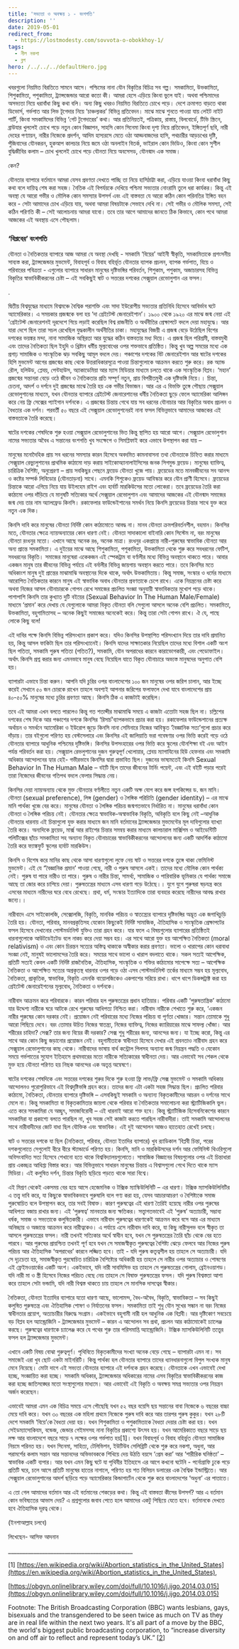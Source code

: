```yaml
---
title: 'সভ্যতা ও অবক্ষয় ১ - বংশগতি'
description: ''
date: 2019-05-01
redirect_from:
  - https://lostmodesty.com/sovvota-o-obokkhoy-1/
tags:
  - নীল নকশা
  - ব্লগ
hero: /../../../defaultHero.jpg
---
```


খবরগুলো নিয়মিত বিরতিতে সামনে আসে। পশ্চিমের নানা যৌন বিকৃতির বিচিত্র সব গল্প। সমকামিতা, উভকামিতা, শিশুকামিতা, পশুকামিতা, ট্র্যান্সজেন্ডার আরো কতো কী। আমরা হেসে এড়িয়ে কিংবা ভুলে যাই। অথবা পশ্চিমাদের অসভ্যতা নিয়ে ধরাবাঁধা কিছু কথা বলি। অন্য কিছু খবরও নিয়মিত বিরতিতে চোখে পড়ে। দেশে ক্রমাগত বাড়তে থাকা ডিভোর্স, গর্ভপাত আর লিভ টূগেদার নিয়ে ‘চাঞ্চল্যকর’ বিভিন্ন প্রতিবেদন। মাঝে মাঝে শুনতে পাওয়া যায় লেইট নাইট পার্টি, কিংবা সমকামিদের বিভিন্ন ‘গেট টুগেদারের’ কথা। আর প্রতিনিয়তই, পত্রিকায়, রাস্তায়, বিলবোর্ডে, টিভি স্ক্রিনে, ব্রাউযার খুললেই চোখে পড়ে নতুন কোন বিজ্ঞাপন, সাহসি কোন সিনেমা কিংবা দৃশ্য নিয়ে প্রতিবেদন, ইঙ্গিতপূর্ণ ছবি, নারী দেহের পণ্যায়ন, নারীর নিজেকে প্রদর্শন, আদিম হাস্যরসে মেতে ওঠা আড্ডবাজদের হাসি, পথচারীর আড়চখের দৃষ্টি, পুঁজিবাদের যৌনকরন, হুকআপ কালচার নিয়ে জমে ওঠা অনলাইন বিতর্ক, ভাইরাল কোন ভিডিও, কিংবা কোন সুশীল বুদ্ধিজীবির কলাম – চোখ খুললেই চোখে পড়ে যৌনতা নিয়ে অবসেসড, যৌনন্মাদ এক সমাজ।

কেন?

যৌনতার ব্যাপারে বর্তমানে আমরা যেসব প্রবণতা দেখতে পাচ্ছি তা নিয়ে হাসিঠাট্টা করা, এড়িয়ে যাওয়া কিংবা ধরাবাঁধা কিছু কথা বলে দায়িত্ব শেষ করা সহজ। নৈতিক এই বিপর্যয়কে দেখিয়ে পশ্চিমা সভ্যতার নোংরামি তুলে ধরা কার্যকর। কিন্তু এই অবস্থা যে আরো গভীর ও মৌলিক কোন সমস্যার উপসর্গ এবং এই বাস্তবতা যে আরো কঠিন কোন পরিনতির ইঙ্গিত বহন করে - সেটা আমাদের চোখ এড়িয়ে যায়, অথবা আমরা বিষয়টাকে সেভাবে দেখি না। সেই গভীর ও মৌলিক সমস্যা, সেই কঠিন পরিণতি কী – সেই আলোচনায় আমরা যাবো। তবে তার আগে আমাদের জানতে ঠিক কিভাবে, কোন পথে আমরা আজকের এই অবস্থায় এসে পৌছলাম।

### ‘বিপ্লবের’ বংশগতি

যৌনতা ও নৈতিকতার ব্যাপারে আজ আমরা যে অবস্থা দেখছি - সমকামি ‘বিয়ের’ আইনী স্বীকৃতি, সমকামিতাকে প্রশংসনীয় সাব্যস্ত করা, ট্র্যান্সজেন্ডার মুভমেন্ট, বিবাহপূর্ব ও বিবাহ বহির্ভূত যৌনতার ব্যাপক প্রচলন, ব্যাপক গর্ভপাত, বিয়ে ও পরিবারের পবিত্রতা - এগুলোর ব্যাপারে সাধারন মানুষের দৃষ্টিভঙ্গির পরিবর্তন, শিশুকাম, পশুকাম, অজাচারসহ বিভিন্ন বিকৃতির স্বাভাবিকীকরনের চেষ্টা – এই সবকিছুই ষাট ও সত্তরের দশকের সেক্সুয়াল রেভোলুশান এর ফসল।

.

দ্বিতীয় বিশ্বযুদ্ধের মাধ্যমে বিশ্বমঞ্চে বৈশ্বিক পরাশক্তি এবং সাদা ইউরোপীয় সভ্যতার প্রতিনিধি হিসেবে আবির্ভাব ঘটে অ্যামেরিকার। এ সময়কার প্রজন্মকে বলা হয় ‘দা গ্রেইটেস্ট জেনারেইশান’। ১৯০০ থেকে ১৯২০ এর মাঝে জন্ম নেয়া এই ‘গ্রেইটেস্ট জেনারেশনই দূরদেশে গিয়ে লড়াই করেছিল বিশ্ব রাজনীতি ও অর্থনীতির প্রেক্ষাপটে বদলে দেয়া মহাযুদ্ধে। আর যারা দেশে ছিল তারা সচল রেখেছিল যুদ্ধকালীন অর্থনীতির চাকা। মহাযুদ্ধের বিজয়ী এ প্রজন্ম বেড়ে উঠেছিল বিশের দশকের ভয়ঙ্কর মন্দা, নানা সামাজিক অস্থিরতা আর যুদ্ধের কঠিন বাস্তবতার মধ্য দিয়ে। এ প্রজন্ম ছিল পরিশ্রমী, বাস্তবমুখী এবং তাদের নৈতিকতা ছিল ইহুদি ও খ্রিষ্টান ধর্মীয় মূল্যবোধের ওপর শক্তভাবে প্রতিষ্ঠিত। কিন্তু খুব অল্প সময়ের মধ্যে এক প্রগাঢ় সামাজিক ও সাংস্কৃতিক ঝড় সবকিছু আমূল বদলে দেয়। পঞ্চাশের দশকের বিট জেনারেইশান আর ষাটের দশকের হিপি মুভমেন্ট আগের প্রজন্মের কাছ থেকে উত্তরাধিকারসূত্রে পাওয়া চিন্তাগুলোকে আক্রমন করতে শুরু করে। রক অ্যান্ড রৌল, হলিউড, প্লেবয়, পেন্টহাউস, অ্যাকাডেমিয়া আর ম্যাস মিডিয়ার মাধ্যমে চলতে থাকে এক সাংস্কৃতিক বিপ্লব। ‘মহান’ প্রজন্মের সন্তানরা বেড়ে ওঠে জীবন ও নৈতিকতার প্রতি সম্পূর্ণ নতুন, প্রায় বিপরীতমুখী এক দৃষ্টিভঙ্গি নিয়ে।। চিন্তা, চেতনা, আদর্শ ও দর্শনে দুই প্রজন্মের মাঝে তৈরি হয় এক গভীর বিভাজন। আর এর এ বিভক্তি তুঙ্গে পৌছায় সেক্সুয়াল রেভোলুশানের মাধ্যমে, যখন যৌনতার ব্যাপারে গ্রেইটেস্ট জেনারেশানের ধর্মীয় নৈতিকতা ছুড়ে ফেলে অ্যামেরিকা আলিঙ্গন করে নেয় ফ্রি সেক্সের প্যাইগান দর্শনকে। এ প্রজন্মের চিন্তায় গেথে যায় সব ধরনের যৌনাচার আর বিকৃতির অবাধ প্রচলন ও বৈধতার এক দর্শন। পরবর্তী ৫০ বছরে এই সেক্সুয়াল রেভোলুশনেরই নানা ফসল বিভিন্নভাবে আমাদের আজকের এই বাস্তবতাকে তৈরি করেছে।

ষাটের দশকের শেষদিকে শুরু হওয়া সেক্সুয়াল রেভোলুশানের ভিত কিন্তু স্থাপিত হয় আরো আগে। সেক্সুয়াল রেভোলুশান নামের সভ্যতার অবৈধ এ সন্তানের বংশগতি খুব সংক্ষেপে ও সিমপ্লিফাই করে এভাবে উপস্থাপন করা যায় –

মানুষের মনোদৈহিক প্রায় সব ধরনের সমস্যার কারন হিসেবে অবদমিত কামনাবাসনা তথা যৌনতাকে চিহ্নিত করার মাধ্যমে সেক্সুয়াল রেভ্যুলুশানের প্রাথমিক কাঠামো দাড় করায় সাইকোঅ্যানালাইসিসের জনক সিগমুন্ড ফ্রয়েড। মানুষের ব্যাক্তিত্ব, চারিত্রিক বৈশিষ্ট্য, অনুপ্রেরণা – প্রায় সবকিছুর পেছনে ফ্রয়েড যৌনতা খুজে পায়। ফ্রয়েডের মতে মানবজীবনের সব আনন্দ ও কষ্টের সম্পর্ক লিবিডোর (যৌনতাড়না) সাথে। এমনকি শিশুকেও ফ্রয়েড আবিস্কার করে যৌন প্রাণী হিসেবে। ফ্রয়েডের চিন্তাকে আরো এগিয়ে নিয়ে যায় উইলহেম রাইশ এবং হার্বার্ট মারকিউসের মতো লোকেরা। তবে ফ্রয়েডের তৈরি করা কাঠামো ওপর দাঁড়িয়ে যে মানুষটি সত্যিকার অর্থে সেক্সুয়াল রেভোলুশান এবং আমাদের আজকের এই যৌনন্মাদ সমাজের জন্ম দেয় তার নাম অ্যালফ্রেড কিনসি। রকাফেলার ফাউন্ডেইশানের সমর্থন নিয়ে কিনসি ফ্রয়েডের চিন্তার সাথে যুক্ত করে নতুন এক দিক।

কিনসি দাবি করে মানুষের যৌনতা নির্দিষ্ট কোন কাঠামোতে আবদ্ধ না। মানব যৌনতা ক্রমপরিবর্তনশীল, বহমান। কিনসির মতে, যৌনতার ক্ষেত্রে ন্যায়অন্যায়ের কোন ধারণা নেই। যৌনতা সাদাকালো বাইনারি কোন সিস্টেম না, বরং মানুষের যৌনতা রংধনুর মতো। এখানে আছে অনেক রঙ, অনেক মাত্রা। রংধনুর একপ্রান্তে নারী-পুরুষের স্বাভাবিক যৌনতা আর অন্য প্রান্তে সমকামিতা। এ দুইয়ের মাঝে আছে শিশুকামিতা, পশুকামিতা, উভকামিতা থেকে শুরু করে সবধরনের ফেটিশ, সবধরনের বিকৃতি। সমাজের মানুষেরা একেকজন এই স্পেকট্রাম বা বর্ণালীর মধ্যে বিভিন্ন অবস্থানে থাকতে পারে। আবার একজন মানুষ তার জীবনের বিভিন্ন পর্যায়ে এই বর্নালীর বিভিন্ন জায়গায় অবস্থান করতে পারে। তবে কিনসির মতে অধিকাংশ মানুষ দুই প্রান্তের মাঝামাঝি অবস্থানের দিকে থাকে, অর্থাৎ উভকামিতায়। কিন্তু সমাজ, সংস্কার ও ধর্মের মাধ্যমে আরোপিত নৈতিকতার কারনে মানুষ এই স্বাভাবিক অবাধ যৌনতার প্রবণতাকে চেপে রাখে। একে নিয়ন্ত্রনের চেষ্টা করে অথবা নিজের আসল যৌনাচারকে গোপন রেখে সমাজের প্রচলিত সংজ্ঞা অনুযায়ী স্বাভাবিকতার মুখোশ পড়ে থাকে। পাশাপাশি কিনসি তার কুখ্যাত দুটি বইয়ের (Sexual Behavior In The Human Male/Female) মাধ্যমে ‘প্রমান’ করে দেখায় যে যেগুলোকে আমরা বিকৃত যৌনতা বলি সেগুলো আসলে অনেক বেশি প্রচলিত। সমকামিতা, উভকামিতা, বহুগামিতাসহ – অনেক কিছুই সমাজের অনেকেই করে। কিন্তু তারা সেটা গোপন রাখে। ঐ যে, পাছে লোকে কিছু বলে!

এই দাবির পক্ষে কিনসি বিভিন্ন পরিসংখ্যান প্রকাশ করে। যদিও কিনসির উপস্থাপিত পরিসংখ্যান দিয়ে তার দাবি প্রমানিত হয়, কিন্তু আসল ফাকিটা ছিল তার পরিসংখ্যানেই। কিনসি যাদের সাক্ষাতকার নিয়েছিল তাদের মধ্যে বিশাল একটি অংশ ছিল পতিতা, সমকামি পুরুষ পতিতা (পতিত?), সমকামি, যৌন অপরাধের কারনে কারাভোগকারী, এবং পেডোফাইল। অর্থাৎ কিনসি প্রশ্ন করার জন্য এমনভাবে মানুষ বেছে নিয়েছিল যাতে বিকৃত যৌনাচারে অভ্যস্ত মানুষদের অনুপাত বেশি হয়।

ব্যাপারটা এভাবে চিন্তা করুন। আপনি যদি চুরির ওপর বাংলাদেশের ১০০ জন মানুষের ওপর জরিপ চালান, আর ইচ্ছে করেই সেখানে ৫০ জন চোরকে রাখেন তাহলে অবশ্যই আপনার জরিপের ফলাফলে দেখা যাবে বাংলাদেশের প্রায় ৪০-৫০% মানুষের মধ্যে চুরির প্রবণতা আছে। কিনসি ঠিক এ কাজটাই করেছিল।

তবে এই আমরা এখন বলতে পারলেও কিন্তু গত শতাব্দীর মাঝামাঝি সময়ে এ কাজটা এতোটা সহজ ছিল না। চল্লিশের দশকের শেষ দিকে আর পঞ্চাশের দশকে কিনসির ‘রিসার্চ’ব্যাপকভাবে প্রচার করা হয়। রকাফেলার ফাউন্ডেশানের প্রত্যক্ষ অর্থায়ন ও সমর্থনে অ্যামেরিকা ও ইউরোপ জুড়ে কিনসি নানা সেমিনারে নিজের আবিস্কৃত ‘বৈজ্ঞানিক সত্য’গুলো প্রচার করে দাঁড়ায়। তার বইগুলো পরিণত হয় বেস্টসেলারে এবং কিনসির এই জালিয়াতি ভরা গবেষণার ওপর ভিত্তি করেই গড়ে ওঠে যৌনতার ব্যাপারে আধুনিক পশ্চিমের দৃষ্টিভঙ্গি। কিনসির উপসংহারের ওপর ভিত্তি করে স্কুলের যৌনশিক্ষা বই এবং আইন পর্যন্ত পরিবর্তন করা হয়। সেক্সুয়াল রেভলুশানের দুজন গুরুত্বপূর্ণ খেলোয়ার, প্লেবয় ম্যাগাযিনের হিউ হেফনার এবং সমকামি অধিকার আন্দোলনের হ্যার হেই- গভীরভাবে কিনসির দ্বারা প্রভাবিত ছিল। দুজনের ভাষ্যমতেই কিনসি Sexual Behavior In The Human Male – বইটি ছিল তাদের জীবনের টার্নিং পয়েন্ট, এবং এই বইটি পড়ার পরেই তারা নিজেদের জীবনের গতিপথ বদলে ফেলার সিদ্ধান্ত নেয়।

কিনসির দেয়া ন্যায়অন্যায় থেকে মুক্ত যৌনতার বর্ণালীতে নতুন একটি অক্ষ যোগ করে জন্স হপকিন্সের ড. জন মানি। যৌনতা (sexual preference), লিঙ্গ (gender) ও লৈঙ্গিক পরিচিতি (gender identity) – এর মাঝে মানি পার্থক্য খুজে বের করে। মানুষের যৌনতা ও লৈঙ্গিক পরিচয় জন্মগতভাবে নির্ধারিত না। মানুষের ধরাবাঁধা কোন যৌনতা ও লৈঙ্গিক পরিচয় নেই। যৌনতার ক্ষেত্রে স্বাভাবিক-অস্বাভাবিক বিকৃতি, অবিকৃতি বলে কিছু নেই –আধুনিক যৌনতার ধারনায় এই চিন্তাগুলো যুক্ত করার মাধ্যমে জন মানি বর্তমানের ট্র্যান্সজেন্ডার মুভমেন্টের মূল দাবিগুলোর ব্যাখ্যা তৈরি করে। অন্যদিকে ফ্রয়েড, মার্ক্স আর রাইশের চিন্তার সমন্বয় করার মাধ্যমে কালচারাল মার্ক্সিসম ও আইডেন্টিটি পলিটিক্সের ছাঁচে সমকামিতা সহ অন্যান্য বিকৃত যৌনাচারের স্বাভাবিকীকরনের আন্দোলনের জন্য একটি আদর্শিক কাঠামো তৈরি করে ফ্যাঙ্কফুর্ট স্কুলের হার্বাট মারকিউস।

কিনসি ও বিশেষ করে মানির কাছ থেকে আসা ধারণাগুলো লুফে নেয় ষাট ও সত্তরের দশকে তুঙ্গে থাকা ফেমিনিস্ট মুভমেন্ট। এই যে “বৈজ্ঞানিক প্রমান’ পাওয়া গেছে, নারী ও পুরুষ আসলে একই। তাদের মধ্যে মৌলিক কোন পার্থক্য নেই। পুরুষ যা পারে নারীও তা পারে। পুরুষ ও নারীর চিন্তা, সামর্থ্য, সামাজিক ও পারিবারিক ভূমিকার যে পার্থক্য সমাজে আছে তা জোর করে চাপিয়ে দেয়া। পুরুষতন্ত্রের মাধ্যমে এসব ধারণা গড়ে উঠেছে।। যুগে যুগে পুরুষরা ষড়যন্ত্র করে এসবের মাধ্যমে নারীদের ঘরে বেধে রেখেছে। প্রথা, ধর্ম, সংস্কার ইত্যাদিকে তারা ব্যবহার করেছে নারীদের আবদ্ধ রাখার জন্যে।।

নারীবাদে এসে সাইকোলজি, সেক্সোলজি, বিকৃতি, মানবিক পরিচয় ও স্বাতন্ত্র্যের ব্যাপারে দৃষ্টিভঙ্গির অদ্ভূত এক জগাখিচুড়ি তৈরি হয়। যৌনতা, পরিবার, মানবপ্রকৃতিসহ যেকোন কিছুকেই নির্দিষ্ট সামাজিক, ঐতিহাসিক ও সাংস্কৃতিক প্রেক্ষাপটের ফসল হিসেবে দেখানোর পোস্টমর্ডানিস্ট যুক্তিও তারা গ্রহন করে। যার ফলে এ বিষয়গুলোর ব্যাপারের প্রতিষ্ঠিতই ধারনাগুলোকে আউটডেইটেড বলে নাকচ করে দেয়া সম্ভব হয়। এর সাথে আরো যুক্ত হয় আপেক্ষিত নৈতিকতা (moral relativism) ও এবং কোন চিরন্তন সত্যের অস্তিত্ব থাকাকে অস্বীকার করার প্রবণতা। ভালো ও খারাপের কোন ধরাবাধা সংজ্ঞা নেই, মানুষই ভালোমন্দের তৈরি করে। সময়ের সাথে ভালো ও খারাপ বদলাতে থাকে। সকল সত্যই আপেক্ষিক, প্রতিটি সত্যই কেবল একটি নির্দিষ্ট রাজনৈতিক, ঐতিহাসিক, সাংস্কৃতিক ও শক্তির কাঠামোর সাপেক্ষে সত্য – আপেক্ষিক নৈতিকতা ও আপেক্ষিত সত্যের অপ্রকৃতস্থ ধারনার ওপর গড়ে ওঠা এসব পোস্টমর্ডানিস্ট তর্কের মাধ্যমে সম্ভব হয় মূল্যবোধ, নৈতিকতা, প্রাকৃতিক, স্বাভাবিক, বিকৃতি এমনকি বায়োলজিকেও একপাশের সরিয়ে রাখা। ধাপে ধাপে ডিকন্সট্রাক্ট করা হয় গ্রেইটেস্ট জেনারেইশনের মূল্যবোধ, নৈতিকতা ও দর্শনকে।

নারীবাদ আক্রমন করে পরিবারকে। কারন পরিবার হল পুরুষতন্ত্রের প্রধান হাতিয়ার। পরিবার একটি ‘পুরুষতান্ত্রিক’ কাঠামো যার উদ্দেশ্য নারীকে ঘরে আটকে রেখে পুরুষের আধিপত্য নিশ্চিত করা। নারীবাদ নারীকে শেখাতে শুরু করে, ‘একজন নারীর পুরুষের কোন দরকার নেই। প্রয়োজন নেই পরিবারের মধ্যে নিজের পরিচয় বা পূর্ণতা খোজার। সন্তান তোমাকে শুধু আরো পিছিয়ে দেবে। বরং তোমার উচিত নিজের স্বাতন্ত্র্য, নিজের ব্যাক্তিত্ব, নিজের ক্যারিয়ারের মাঝে সাফল্য খোঁজা। আর শরীরের চাহিদা? সেক্স? তার জন্য বিয়ের কী দরকার? সেক্স শুধু শরীরের জন্য, আনন্দের জন্য। যা ইচ্ছে করো, কিন্তু এর সাথে আর কোন কিছু জড়ানোর প্রয়োজন নেই। বহুগামীতাকে স্বাধীনতা হিসেবে দেখার এই প্রবনতাও নারীবাদ গ্রহন করে সেক্সুয়াল রেভোলুশানের কাছ থেকে। নারীবাদের ভাষায় বার্থ কন্ট্রোল পিলসহ অন্যান্য জন্ম নিয়ন্ত্রন পদ্ধতি ও যেকোন সময়ে গর্ভপাতের সুযোগ ইতিহাসে প্রথমবারের মতো নারীকে সত্যিকারের স্বাধীনতা দেয়। আর এভাবেই সব শেকল থেকে মুক্ত হয়ে যৌনতা পরিণত হয় নিছক আনন্দের এক অতৃপ্ত অন্বেষণে।

ষাটের দশকের শেষদিকে এবং সত্তরের দশকের শুরুর দিকে শুরু হওয়া ফ্রি লাভ/ফ্রি সেক্স মুভমেন্ট ও সমকামি অধিকার আন্দোলনও পুরোপুরিভাবে এই বিশ্বদৃষ্টিভঙ্গি গ্রহন করে। তাদের জন্য এটা একটা সহজ সিদ্ধান্ত ছিল। প্রচলিত পরিবার কাঠামো, নৈতিকতা, যৌনতার ব্যাপারে দৃষ্টিভঙ্গি – এসবকিছুই সমকামি ও অন্যান্য বিকৃতকামীদের আচরন ও দর্শনের সাথে মেলে না। কিন্তু সমকামিতা বা বিকৃতকামিতার জায়গা থেকে পরিবার বা নৈতিকতার সমালোচনা করা স্ট্র্যাটিজিকালি ভুল। এতে করে সমকামিরা যে অচ্ছুৎ, সমাজবিরোধী – এই ধারনাই আরো শক্ত হবে। কিন্তু স্ট্র্যাটিজিক হিসেবনিকেশের কারনে সমকামিরা যা প্রকাশ্যে বলতে পারছিল না, খুব সহজ সেই কাজটা করতে পারছিল নারীবাদীরা। তাই সমকামি আন্দোলনের সাথে নারীবাদীদের জোট বাধা ছিল যৌক্তিক এবং স্বাভাবিক। এই দুই আন্দোলন আজও হাতেহাত রেখেই চলছে।

ষাট ও সত্তরের দশকে যা ছিল (নৈতিকতা, পরিবার, যৌনতা ইতাদির ব্যাপারে) খুব র‍্যাডিকাল ‘বিপ্লবী চিন্তা, পরের দশকগুলোতে সেগুলোই ধীরে ধীরে স্ট্যান্ডার্ডে পরিণত হয়। কিনসি, মানি ও মারকিউসদের দর্শন আর ফেমিনিস্ট থিওরিগুলো অবিসংবাদিত সত্য হিসেবে শেখানো হতে থাকে বিশ্ববিদ্যালয়গুলোতে। সামাজিক বিজ্ঞানের বিষয়গুলোর ওপর এই চিন্তাধারা প্রায় একচ্ছত্র আধিপ্ত্য বিস্তার করে। আর বিভিন্নভাবে সাধারন মানুষের চিন্তায় এ বিশ্বাসগুলো গেথে দিতে থাকে ম্যাস মিডিয়া। এই কলুষিত দর্শন, চিন্তার বিকৃতি ছড়িয়ে পড়তে থাকে সারা বিশ্বে।

এই মিশ্রণ থেকেই একসময় বের হয়ে আসে হেজেমনিক ও টক্সিক ম্যাস্কিউলিনিটি – এর ধারণা। টক্সিক ম্যাসকিউলিনিটির এ তত্ত্ব দাবি করে, যা কিছুকে স্বাভাবিকভাবে পুরুষালি বলে গণ্য করা হয়, যেসব আচারআচরণ ও বৈশিষ্ট্যকে সমাজ পুরুষোচিত বলে উপস্থাপন করে, তার সবই বিষাক্ত। কারণ পুরুষত্বের এই ধারণা তৈরিই হয়েছে নারীর ওপর পুরুষের আধিপত্য বজায় রাখার জন্য। এই ‘পুরুষত্ব’ মানবতার জন্য ক্ষতিকর। সত্ত্বাগতভাবেই এই ‘পুরুষ’ অত্যাচারী, সম্ভাব্য ধর্ষক, সমাজ ও সভ্যতাকে কলুষিতকারী। এভাবে নারীবাদ পুরুষত্বের ধারণাকেই আক্রমন করে বসে আর এর মাধ্যমে অনিচ্ছায় ও অজান্তে আক্রমন করে নারীত্বকেও। এ পর্যায়ে এসে নারীবাদ দাবি করে, যা কিছু নারীসুলভ বলে স্বীকৃত তা আসলে পুরুষতন্ত্রের ফসল। নারী তখনই সত্যিকার অর্থে স্বাধীন হবে, যখন সে পুরুষতন্ত্রের তৈরি ছাঁচ থেকে বের হতে পারবে। আর পুরুষের প্রায়শ্চিত্ত তখনই পূর্ণ হবে যখন সে সমাজস্বীকৃত পুরুষত্বের বৈশিষ্ট্য ঝেড়ে ফেলবে আর নিজের পুরুষ পরিচয় আর ঐতিহাসিক ‘অপরাধের’ কারনে লজ্জিত হবে। তাই - যদি পুরুষ কতৃত্বশীল হয় তাহলে সে অত্যাচারী। যদি সে দৃঢ়চেতা হয়, সমাজস্বীকৃত পুরষোচিত চারিত্রিক বৈশিষ্ট্যের অধিকারী হয় তাহলে সে নারীর ওপর অত্যাচার ও শোষণের এই ফ্রেইমওয়ার্কের একটি অংশ। একইভাবে, যদি নারী সাবমিসিভ হয় তাহলে সে পুরুষতন্ত্রের গোলাম, ব্রেইনওয়াশড। যদি নারী মা ও স্ত্রী হিসেবে নিজের পরিচত বেছে নেয় তাহলে সে বিষাক্ত পুরুষতন্ত্রের ফসল। যদি পুরুষ বিশ্বস্ততা আশা করে তাহলে সেটা ভন্ডামি, যদি নারী বিশ্বস্ত থাকতে চায় তাহলে সে মানসিক দাসত্বের স্বীকার।

নৈতিকতা, যৌনতা ইত্যাদির ব্যাপারে যতো ধারণা আছে, ভালোমন্দ, বৈধ-অবৈধ, বিকৃতি, স্বাভাবিকতা – সব কিছুই কলুষিত পুরুষতন্ত্র এবং ঐতিহাসিক শোষণ ও নির্যাতনের ফসল। সমকামিতা তাই শুধু যৌন সুখের সন্ধান না বরং নিজের স্বাধীনতার প্রয়োগ, অত্যাচারীর বিরুদ্ধে সংগ্রাম। একইভাবে বহুগামী নারী হল আধুনিক এক বিপ্লবী। আর দৃষ্টিকোণ সবচেয়ে বড় বিপ্লব হল অ্যান্ড্রোজিনি - ট্র্যান্সজেন্ডার মুভমেন্ট – কারন এ আন্দোলন সব প্রথা, প্রচলন আর কাঠামোকেই চ্যালেঞ্জ করছে। পুরুষত্বের ধারণাকে চ্যালেঞ্জ করে যে পথের শুরু তার পরিসমাপ্তি অ্যান্ড্রোজিনি। টক্সিক ম্যাসকিউলিনিটি তত্ত্বের ফসল হল ট্র্যান্সজেন্ডার মুভমেন্ট।

এখানে একটি বিষয় বোঝা গুরুত্বপূর্ণ। পৃথিবিতে বিকৃতকামীদের সংখ্যা অনেক বেড়ে গেছে – ব্যাপারটা এমন না। সব সমাজেই এরা খুব ছোট একটা মাইনরিটি। কিন্তু পার্থক্য হল যৌনতার ব্যাপারে তাদের ধ্যানধারনাগুলো বিপুল সংখ্যক মানুষ মেনে নিয়েছে। মোটা দাগে এই সভ্যতা যৌনতার ব্যাপারে এই দর্শনকে গ্রহন করেছে। যৌনতাকে এখন এভাবেই দেখা হচ্ছে, সংজ্ঞায়িত করা হচ্ছে। সমকামি অধিকার, ট্র্যান্সজেন্ডার অধিকারের নামের এসব বিকৃতির স্বাভাবিকীকরনের কাজ করা হচ্ছে জাতিসঙ্ঘের মতো সংস্থাগুলোর মাধ্যমে। আর এভাবেই এই বিকৃতি ও অবক্ষয় সমগ্র সভ্যতার ওপর নিয়ন্ত্রন অর্জন করেছেন।

এভাবেই আমরা এমন এক বিচিত্র সময়ে এসে পৌছেছি যখন ৫২ বছর বয়েসি ছয় সন্তানের বাবা নিজেকে ৬ বছরের বাচ্চা মেয়ে দাবি করে। যখন ৩০ বছরের এক মহিলা প্রথমে নিজেকে পুরুষ দাবি করে আর তারপর পুরুষ কুকুর। যখন ২৮টি দেশে সমকামি ‘বিয়ে’কে বৈধতা দেয়া হয়। যখন শিশুকামিতা ও পশুকামিতাকে বৈধতা দেয়ার চেষ্টা করা হয়। যখন সেইডম্যাসোকিযম, বন্ডেজ, জেন্ডার গেইমসসহ নানা বিকৃতির প্রকাশ্যে উৎসব হয়। যখন আমেরিকাতে বছরে সাড়ে ছয় লক্ষ আর বাংলাদেশে বছরে সাড়ে ৭ লক্ষের ওপর গর্ভপাত হয়\[1]। যখন বিবাহপূর্ব ও বিবাহ বহির্ভুত যৌনতা সামাজিক নিয়মে পরিনত হয়। যখন সিনেমা, সাহিত্য, টেলিভিশন, ইউটিউব সেলিব্রিটি থেকে শুরু করে নকশা, অধুনা, আর পরামর্শের কলাম সন্তান আর সন্তানদের অভিভাবককে শিখিয়ে দেয় উঠতি বয়সে ‘প্রেম করা’ আর ‘শারীরিক ঘনিষ্ঠতা’ – স্বাভাবিক একটি ব্যপার। আর যখন এমন কিছু ঘটে যা পৃথিবীর ইতিহাসে এর আগে কখনো ঘটেনি - পর্নোগ্রাফি ঢুকে পড়ে প্রতিটি ঘরে, চলে আসে প্রতিটি মানুষের হাতের নাগালে, পরিণত হয় শত বিলিয়ন ডলারের এক বৈশ্বিক ইন্ডাস্ট্রিতে। আর সেক্সুয়াল রেভোলুশানের আদর্শ ছড়িয়ে পড়ে অ্যামেরিকার কিন্ডাগার্টেন থেকে শুরু করে বাংলাদেশের ‘অধুনা’ এর পাতাতে।

এ তো গেল আমাদের বর্তমান আর এই বর্তমানের শেকড়ের কথা। কিন্তু এই বাস্তবতা কীসের উপসর্গ? আর এ বর্তমান কোন ভবিষ্যতের আভাস দেয়? এ প্রশ্নগুলোর জবাব পেতে হলে আমাদের একটু পিছিয়ে যেতে হবে। বর্তমানকে দেখতে হবে ঐতিহাসিক দূরত্ব থেকে।

(ইনশাআল্লাহ চলবে)

লিখেছেন- আসিফ আদনান

\_\_\_\_\_\_\_\_\_\_\_\_\_\_\_\_\_\_\_\_\_\_\_\_\_\_\_\_\_\_\_\_\_\_\_\_\_\_\_\_\_\_\_\_

\[1] [https://en.wikipedia.org/wiki/Abortion_statistics_in_the_United_States](https://en.wikipedia.org/wiki/Abortion_statistics_in_the_United_States),

[https://obgyn.onlinelibrary.wiley.com/doi/full/10.1016/j.ijgo.2014.03.015](https://obgyn.onlinelibrary.wiley.com/doi/full/10.1016/j.ijgo.2014.03.015)

Footnote: The British Broadcasting Corporation (BBC) wants lesbians, gays, bisexuals and the transgendered to be seen twice as much on TV as they are in real life within the next two years. It's all part of a move by the BBC, the world's biggest public broadcasting corporation, to “increase diversity on and off air to reflect and represent today’s UK.” \[[2](https://www.lifesitenews.com/news/bbc-to-create-shows-with-more-lgbt-characters-to-increase-diversity?utm_content=buffer6ed4c&utm_medium=LSN%2Bbuffer&utm_source=facebook&utm_campaign=LSN)]
